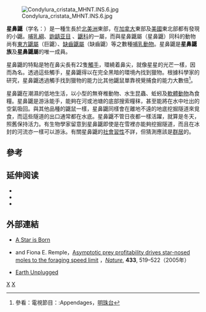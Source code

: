 {{Speciesbox
| taxon = Condylura cristata
| name = 星鼻鼴<ref name=msw3>{{MSW3 Hutterer|pages = 300-301}}</ref>
| status = LR/lc
| status_system = iucn2.3
| status_ref = <ref name=iucn>{{IUCN2006 | assessors = Insectivore Specialist Group | year = 1996 | title = Condylura cristata | id = 41458 | downloaded = [[2006-05-12|2006-05-12]]}}</ref>
| image = Condylura.jpg
| grandparent_authority = [[西奥多·吉尔|Gill]]，1875年
| parent_authority = [[约翰·卡尔·威廉·伊利格|Illiger]]，1811年
| authority = [[卡尔·林奈|Linnaeus]]，1758年）
}}
[[File:Condylura_cristata_MHNT.INS.6.jpg|thumb]]

'''星鼻鼴'''（学名：{{lang|la|''Condylura cristata''}}）是一種生長於[[北美洲|北美洲]]東部，在[[加拿大|加拿大]]東部及[[美國|美國]]東北部都有發現的小鼴。[[哺乳綱|哺乳綱]]、[[鼩鼱亚目|鼩鼱亚目]] 、[[鼴科|鼴科]]的一屬，而與星鼻鼴屬（星鼻鼴）同科的動物尚有[[東方鼴屬|東方鼴屬]]（巨鼴）、[[缺齒鼴屬|缺齒鼴屬]]（缺齒鼴）等之數種[[哺乳動物|哺乳動物]]。星鼻鼴是'''星鼻鼴族'''及'''星鼻鼴屬'''的唯一成員。

星鼻鼴的特點是牠在鼻尖長有22隻[[觸手|觸手]]，環繞着鼻尖，就像星星的光芒一樣，因而為名。透過這些觸手，星鼻鼴得以在完全黑暗的環境內找到獵物。根據科學家的研究，星鼻鼴透過觸手找到獵物的能力比其他鼴鼠單靠視覺捕食的能力大數倍<ref>參看：電視節目：{{tsl|en|The Most Extreme#Season 4|The Most Extreme (4)}}:Appendages，[[明珠台|明珠台]]</ref>。

星鼻鼴在潮濕的低地生活，以小型的無脊椎動物、水生昆蟲、蚯蚓及[[軟體動物|軟體動物]]為食糧。星鼻鼴是游泳能手，能夠在河或池塘的底部搜索糧秣，甚至能將在水中吐出的空氣吸回。與其他品種的鼴鼠一樣，星鼻鼴同樣會在離地不遠的地底挖掘隧道來覓食，而這些隧道的出口通常都在水底。星鼻鼴不管日夜都一樣活躍，就算是冬天，照舊保持活力。有生物學家留意到星鼻鼴即使是在雪裡亦能夠挖掘隧道，而且在冰封的河流亦一樣可以游泳。有關星鼻鼴的[[社會習性|社會習性]]不詳，但猜測應該是[[群居|群居]]的。

== 參考 ==
{{reflist}}

==延伸阅读==
* {{cite journal|last1=Sawyer|first1=Eva|last2=Leitch|first2=Duncan|last3=Catania|first3=Kenneth|title=Organization of the Spinal Trigeminal Nucleus in Star-Nosed Moles|journal=Journal of Comparative Neurology|date=October 1, 2014|volume=522|issue=14|pages=3335–3350|doi=10.1002/cne.23605|pmid=24715542|url=|pmc=4107073}}
* {{cite journal|author=Catania, K.C.|year= 1999|title= A nose that looks like a hand and acts like an eye: the unusual mechanosensory system of the star-nosed mole|journal= Journal of Comparative Physiology A|volume= 185|pages=367-372}}
* {{cite journal|author = Catania, K.C.|year= 2000|title= A star is born|journal= Natural History | volume=109|pages=66-69}}

== 外部連結 ==
* [https://web.archive.org/web/20070312045939/http://www.naturalhistorymag.com/features/0600_feature2.html A Star is Born]
* {{tsl|en|Kenneth C. Catania|肯尼斯·C·卡坦尼亚|Kenneth C. Catania}} and Fiona E. Remple，[http://www.nature.com/nature/links/050203/050203-9.html Asymptotic prey profitability drives star-nosed moles to the foraging speed limit] {{Wayback|url=http://www.nature.com/nature/links/050203/050203-9.html |date=20160303201827 }}，''[[自然_(期刊)|Nature]]'', '''433''', 519–522（2005年）
* [https://www.youtube.com/watch?v=fio1NUxszhY Earth Unplugged] {{Wayback|url=https://www.youtube.com/watch?v=fio1NUxszhY |date=20210304145556 }}
{{Taxonbar|from=Q547663}}

[[Category:鼴科|X]]
[[Category:星鼻鼹属|X]]